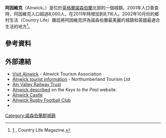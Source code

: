 {{expand|time=2018-08-13T02:15:04+00:00}}
{{NoteTA|G1=UK Places}}
{{Infobox UK place
|static_image = [[File:Alnwick_and_Alnwick_Castle_-_Northumberland_-_140804.jpg|240px]]
|static_image_caption = 
|country = 英格蘭
|official_name = Alnwick
|latitude = 55.4134
|longitude = -1.7069
| population = 8,116
| population_ref = （2011普查）<ref>{{cite web|url=http://www.neighbourhood.statistics.gov.uk/dissemination/LeadKeyFigures.do?a=7&b=11119953&c=Alnwick&d=16&e=62&g=6452732&i=1001x1003x1032x1004&m=0&r=1&s=1435230378812&enc=1|title=Parish population 2011|accessdate=25 June 2015|archive-url=https://web.archive.org/web/20150626154128/http://www.neighbourhood.statistics.gov.uk/dissemination/LeadKeyFigures.do?a=7&b=11119953&c=Alnwick&d=16&e=62&g=6452732&i=1001x1003x1032x1004&m=0&r=1&s=1435230378812&enc=1|archive-date=2015-06-26|dead-url=yes}}</ref>
|region =東北英格蘭
|unitary_england=        [[諾森伯蘭郡議會|諾森伯蘭]]
|lieutenancy_england=    [[諾森伯蘭|諾森伯蘭]]
|constituency_westminster = [[特威德河畔貝里克_(UK_Parliament_constituency)|特威德河畔貝里克]]
|post_town = ALNWICK
|postcode_district = NE66
|postcode_area = NE
|dial_code = 01665
|os_grid_reference = NU186129
|london_distance =
}}
'''阿因維克'''（Alnwick，{{IPAc-en|audio=En-uk-Alnwick.ogg|ˈ|æ|n|ɨ|k}}）是位於[[英格蘭|英格蘭]][[諾森伯蘭|諾森伯蘭]]北部的一個城鎮。2001年人口普查時，阿因維克人口超過8,000人，在2011年時增加到8,116人。2002年10月份的鄉村生活（Country Life）雜誌將阿因維克評為諾森伯蘭最美麗的城鎮和英國最適合生活的地方<ref>[http://www.countrylife.co.uk/property/guidescounty/article/108422/Best-place-to-live-in-Britain.html] {{Wayback|url=http://www.countrylife.co.uk/property/guidescounty/article/108422/Best-place-to-live-in-Britain.html |date=20140622124524 }}, Country Life Magazine.</ref>。
==參考資料==
{{reflist}}
==外部連結==
{{commons category|Alnwick}}
* [http://www.visitalnwick.org.uk/ Visit Alnwick] {{Wayback|url=http://www.visitalnwick.org.uk/ |date=20170421121114 }} - Alnwick Tourism Association
* [http://www.visitnorthumberland.com/site/alnwick Alnwick tourist information] {{Wayback|url=http://www.visitnorthumberland.com/site/alnwick |date=20130630234925 }} - Northumberland Tourism Ltd
* [http://www.alnvalleyrailway.co.uk/ Aln Valley Railway Trust] {{Wayback|url=http://www.alnvalleyrailway.co.uk/ |date=20170310090527 }}
* [https://web.archive.org/web/20040407031552/http://www.keystothepast.info/durhamcc/K2P.nsf/K2PDetail?readform&PRN=N12982 Alnwick described] on the ''Keys to the Past'' website.
* [http://www.alnwickcastle.com/ Alnwick Castle] {{Wayback|url=http://www.alnwickcastle.com/ |date=20090819013853 }}
* [http://www.alnwickrugby.com/ Alnwick Rugby Football Club] {{Wayback|url=http://www.alnwickrugby.com/ |date=20210118170609 }}
* {{dmoz|Regional/Europe/United_Kingdom/England/Northumberland/Alnwick}}
[[Category:諾森伯蘭郡城鎮|Category:諾森伯蘭郡城鎮]]